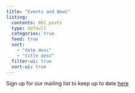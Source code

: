 ```yaml
---
title: "Events and News"
listing:
  contents: 001_posts
  type: default
  categories: true
  feed: true
  sort:
    - "date desc"
    - "title desc"
  filter-ui: true
  sort-ui: true
---
```


Sign up for our mailing list to keep up to date [here](https://docs.google.com/forms/d/e/1FAIpQLSfdIxZDhKaOw3VHyvNg8_jD8FGEJ8-8mn07a19M9lXyYvkDqw/viewform)
